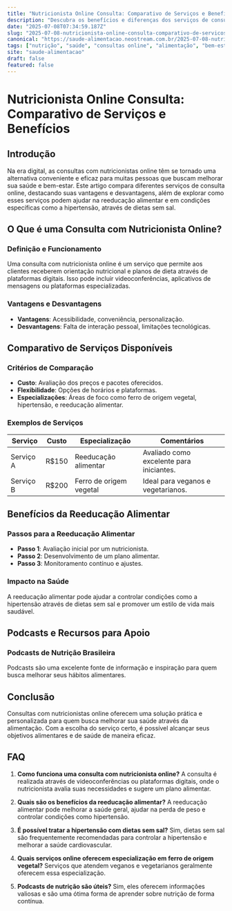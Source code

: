 ```yaml
---
title: "Nutricionista Online Consulta: Comparativo de Serviços e Benefícios"
description: "Descubra os benefícios e diferenças dos serviços de consulta com nutricionista online, abordando reeducação alimentar e outras práticas saudáveis."
date: "2025-07-08T07:34:59.187Z"
slug: "2025-07-08-nutricionista-online-consulta-comparativo-de-servicos-e-beneficios"
canonical: "https://saude-alimentacao.neostream.com.br/2025-07-08-nutricionista-online-consulta-comparativo-de-servicos-e-beneficios"
tags: ["nutrição", "saúde", "consultas online", "alimentação", "bem-estar"]
site: "saude-alimentacao"
draft: false
featured: false
---
```


# Nutricionista Online Consulta: Comparativo de Serviços e Benefícios

## Introdução

Na era digital, as consultas com nutricionistas online têm se tornado uma alternativa conveniente e eficaz para muitas pessoas que buscam melhorar sua saúde e bem-estar. Este artigo compara diferentes serviços de consulta online, destacando suas vantagens e desvantagens, além de explorar como esses serviços podem ajudar na reeducação alimentar e em condições específicas como a hipertensão, através de dietas sem sal.

## O Que é uma Consulta com Nutricionista Online?

### Definição e Funcionamento

Uma consulta com nutricionista online é um serviço que permite aos clientes receberem orientação nutricional e planos de dieta através de plataformas digitais. Isso pode incluir videoconferências, aplicativos de mensagens ou plataformas especializadas.

### Vantagens e Desvantagens

- **Vantagens**: Acessibilidade, conveniência, personalização.
- **Desvantagens**: Falta de interação pessoal, limitações tecnológicas.

## Comparativo de Serviços Disponíveis

### Critérios de Comparação

- **Custo**: Avaliação dos preços e pacotes oferecidos.
- **Flexibilidade**: Opções de horários e plataformas.
- **Especializações**: Áreas de foco como ferro de origem vegetal, hipertensão, e reeducação alimentar.

### Exemplos de Serviços

| Serviço | Custo | Especialização | Comentários |
|---------|-------|----------------|-------------|
| Serviço A | R$150 | Reeducação alimentar | Avaliado como excelente para iniciantes. |
| Serviço B | R$200 | Ferro de origem vegetal | Ideal para veganos e vegetarianos. |

## Benefícios da Reeducação Alimentar

### Passos para a Reeducação Alimentar

- **Passo 1**: Avaliação inicial por um nutricionista.
- **Passo 2**: Desenvolvimento de um plano alimentar.
- **Passo 3**: Monitoramento contínuo e ajustes.

### Impacto na Saúde

A reeducação alimentar pode ajudar a controlar condições como a hipertensão através de dietas sem sal e promover um estilo de vida mais saudável.

## Podcasts e Recursos para Apoio

### Podcasts de Nutrição Brasileira

Podcasts são uma excelente fonte de informação e inspiração para quem busca melhorar seus hábitos alimentares.

## Conclusão

Consultas com nutricionistas online oferecem uma solução prática e personalizada para quem busca melhorar sua saúde através da alimentação. Com a escolha do serviço certo, é possível alcançar seus objetivos alimentares e de saúde de maneira eficaz.

## FAQ

1. **Como funciona uma consulta com nutricionista online?**
   A consulta é realizada através de videoconferências ou plataformas digitais, onde o nutricionista avalia suas necessidades e sugere um plano alimentar.

2. **Quais são os benefícios da reeducação alimentar?**
   A reeducação alimentar pode melhorar a saúde geral, ajudar na perda de peso e controlar condições como hipertensão.

3. **É possível tratar a hipertensão com dietas sem sal?**
   Sim, dietas sem sal são frequentemente recomendadas para controlar a hipertensão e melhorar a saúde cardiovascular.

4. **Quais serviços online oferecem especialização em ferro de origem vegetal?**
   Serviços que atendem veganos e vegetarianos geralmente oferecem essa especialização.

5. **Podcasts de nutrição são úteis?**
   Sim, eles oferecem informações valiosas e são uma ótima forma de aprender sobre nutrição de forma contínua.